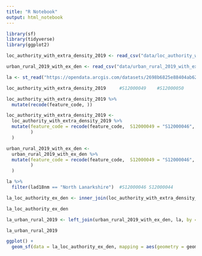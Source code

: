 ```yaml
---
title: "R Notebook"
output: html_notebook
---
```


```r
library(sf)
library(tidyverse)
library(ggplot2)

```

```r
loc_authority_with_extra_density_2019 <- read_csv("data/loc_authority_with_extra_density_2019.csv")

urban_rural_2019_with_ex_den <- read_csv("data/urban_rural_2019_with_ex_den.csv") 
```

```r
la <- st_read("https://opendata.arcgis.com/datasets/2698b6825e88404ab6272a5ff7f59ee6_0.geojson")

```

```r
loc_authority_with_extra_density_2019     #S12000049    #S12000050
```


```r
loc_authority_with_extra_density_2019 %>% 
  mutate(recode(feature_code, ))
```


```r
loc_authority_with_extra_density_2019 <-
  loc_authority_with_extra_density_2019 %>% 
  mutate(feature_code = recode(feature_code,  S12000049 = "S12000046", S12000050 = "S12000044" 
         )
  )

urban_rural_2019_with_ex_den <-
  urban_rural_2019_with_ex_den %>% 
  mutate(feature_code = recode(feature_code,  S12000049 = "S12000046", S12000050 = "S12000044" 
         )
  )
```


```r
la %>% 
  filter(lad18nm == "North Lanarkshire")  #S12000046 S12000044
```


```r
la_loc_authority_ex_den <- inner_join(loc_authority_with_extra_density_2019, la, by = c("feature_code" = "lad18cd"))

la_loc_authority_ex_den
```

```r
la_urban_rural_2019 <- left_join(urban_rural_2019_with_ex_den, la, by = c("feature_code" = "lad18cd"))

la_urban_rural_2019
```
```r
ggplot() +
  geom_sf(data = la_loc_authority_ex_den, mapping = aes(geometry = geometry, fill = a_5_minute_walk_or_less), colour = "grey")
```


